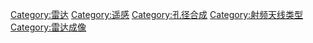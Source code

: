 {{catmain}}
[[Category:雷达|Category:雷达]]
[[Category:遥感|Category:遥感]]
[[Category:孔径合成|Category:孔径合成]]
[[Category:射频天线类型|Category:射频天线类型]]
[[Category:雷达成像|Category:雷达成像]]